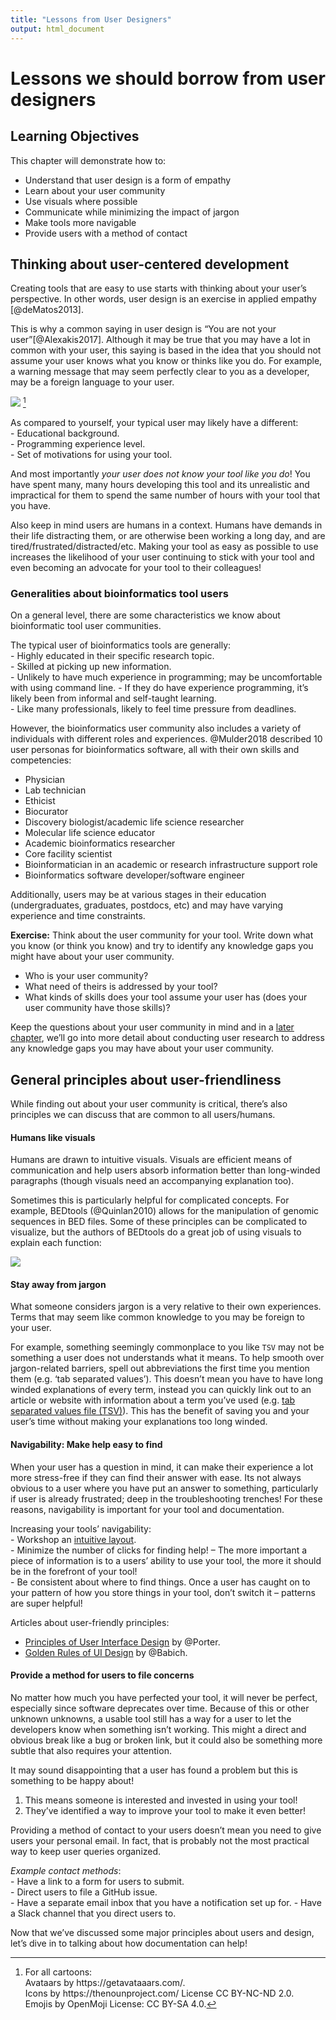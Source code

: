 ```yaml
---
title: "Lessons from User Designers"
output: html_document
---
```


# Lessons we should borrow from user designers

## Learning Objectives

This chapter will demonstrate how to:  

- Understand that user design is a form of empathy 
- Learn about your user community 
- Use visuals where possible 
- Communicate while minimizing the impact of jargon 
- Make tools more navigable
- Provide users with a method of contact

## Thinking about user-centered development

Creating tools that are easy to use starts with thinking about your user's perspective. 
In other words, user design is an exercise in applied empathy [@deMatos2013]. 

This is why a common saying in user design is "You are not your user"[@Alexakis2017].
Although it may be true that you may have a lot in common with your user, this saying is based in the idea that you should not assume your user knows what you know or thinks like you do. 
For example, a warning message that may seem perfectly clear to you as a developer, may be a foreign language to your user. 

![](https://docs.google.com/presentation/d/1cd434bkLer_CJ04GzpsZwzeEA9gjc5Ho6QimiHPbyEg/export/png?id=1cd434bkLer_CJ04GzpsZwzeEA9gjc5Ho6QimiHPbyEg&pageid=gcd0e3791ab_0_0)
^[For all cartoons:     
Avataars by https://getavataaars.com/.   
Icons by https://thenounproject.com/ License CC BY-NC-ND 2.0.     
Emojis by OpenMoji License: CC BY-SA 4.0.]

As compared to yourself, your typical user may likely have a different:  
- Educational background.  
- Programming experience level.  
- Set of motivations for using your tool.  

And most importantly _your user does not know your tool like you do_! 
You have spent many, many hours developing this tool and its unrealistic and impractical for them to spend the same number of hours with your tool that you have. 

Also keep in mind users are humans in a context. 
Humans have demands in their life distracting them, or are otherwise been working a long day, and are tired/frustrated/distracted/etc.
Making your tool as easy as possible to use increases the likelihood of your user continuing to stick with your tool and even becoming an advocate for your tool to their colleagues!

### Generalities about bioinformatics tool users

On a general level, there are some characteristics we know about bioinformatic tool user communities.  

The typical user of bioinformatics tools are generally:  
- Highly educated in their specific research topic.  
- Skilled at picking up new information.  
- Unlikely to have much experience in programming; may be uncomfortable with using command line.
- If they do have experience programming, it's likely been from informal and self-taught learning.  
- Like many professionals, likely to feel time pressure from deadlines.  

However, the bioinformatics user community also includes a variety of individuals with different roles and experiences.
@Mulder2018 described 10 user personas for bioinformatics software, all with their own skills and competencies:

- Physician 
- Lab technician 
- Ethicist  
- Biocurator  
- Discovery biologist/academic life science researcher   
- Molecular life science educator  
- Academic bioinformatics researcher  
- Core facility scientist  
- Bioinformatician in an academic or research infrastructure support role  
- Bioinformatics software developer/software engineer  

Additionally, users may be at various stages in their education (undergraduates, graduates, postdocs, etc) and may have varying experience and time constraints. 

__Exercise:__ Think about the user community for your tool. 
Write down what you know (or think you know) and try to identify any knowledge gaps you might have about your user community. 

- Who is your user community? 
- What need of theirs is addressed by your tool? 
- What kinds of skills does your tool assume your user has (does your user community have those skills)?

Keep the questions about your user community in mind and in a [later chapter](), we'll go into more detail about conducting user research to address any knowledge gaps you may have about your user community.

## General principles about user-friendliness  

While finding out about your user community is critical, there's also principles we can discuss that are common to all users/humans.

#### Humans like visuals

Humans are drawn to intuitive visuals.
Visuals are efficient means of communication and help users absorb information better than long-winded paragraphs (though visuals need an accompanying explanation too).

Sometimes this is particularly helpful for complicated concepts. 
For example, BEDtools (@Quinlan2010) allows for the manipulation of genomic sequences in BED files. 
Some of these principles can be complicated to visualize, but the authors of BEDtools do a great job of using visuals to explain each function: 

![](https://docs.google.com/presentation/d/1cd434bkLer_CJ04GzpsZwzeEA9gjc5Ho6QimiHPbyEg/export/png?id=1cd434bkLer_CJ04GzpsZwzeEA9gjc5Ho6QimiHPbyEg&pageid=gcd0e3791ab_0_44)

#### Stay away from jargon

What someone considers jargon is a very relative to their own experiences.  
Terms that may seem like common knowledge to you may be foreign to your user. 

For example, something seemingly commonplace to you like `TSV` may not be something a user does not understands what it means. 
To help smooth over jargon-related barriers, spell out abbreviations the first time you mention them (e.g. 'tab separated values').
This doesn't mean you have to have long winded explanations of every term, instead you can quickly link out to an article or website with information about a term you've used (e.g. [tab separated values file (TSV)](https://en.wikipedia.org/wiki/Tab-separated_values)). 
This has the benefit of saving you and your user's time without making your explanations too long winded. 

#### Navigability: Make help easy to find

When your user has a question in mind, it can make their experience a lot more stress-free if they can find their answer with ease.
Its not always obvious to a user where you have put an answer to something, particularly if user is already frustrated; deep in the troubleshooting trenches!
For these reasons, navigability is important for your tool and documentation.

Increasing your tools' navigability:     
- Workshop an [intuitive layout](https://www.oreilly.com/library/view/designing-interfaces/0596008031/ch04.html).    
- Minimize the number of clicks for finding help! -- The more important a piece of information is to a users' ability to use your tool, the more it should be in the forefront of your tool!  
- Be consistent about where to find things. Once a user has caught on to your pattern of how you store things in your tool, don't switch it -- patterns are super helpful!  

Articles about user-friendly principles:   

- [Principles of User Interface Design](http://bokardo.com/principles-of-user-interface-design/) by @Porter.   
- [Golden Rules of UI Design](https://xd.adobe.com/ideas/process/ui-design/4-golden-rules-ui-design/) by @Babich.  

#### Provide a method for users to file concerns

No matter how much you have perfected your tool, it will never be perfect, especially since software deprecates over time. 
Because of this or other unknown unknowns, a usable tool still has a way for a user to let the developers know when something isn't working. 
This might a direct and obvious break like a bug or broken link, but it could also be something more subtle that also requires your attention. 

It may sound disappointing that a user has found a problem but this is something to be happy about!  

1) This means someone is interested and invested in using your tool!   
2) They've identified a way to improve your tool to make it even better!  

Providing a method of contact to your users doesn't mean you need to give users your personal email. 
In fact, that is probably not the most practical way to keep user queries organized. 

_Example contact methods_:   
- Have a link to a form for users to submit.   
- Direct users to file a GitHub issue.    
- Have a separate email inbox that you have a notification set up for. 
- Have a Slack channel that you direct users to.    

Now that we've discussed some major principles about users and design, let's dive in to talking about how documentation can help!
